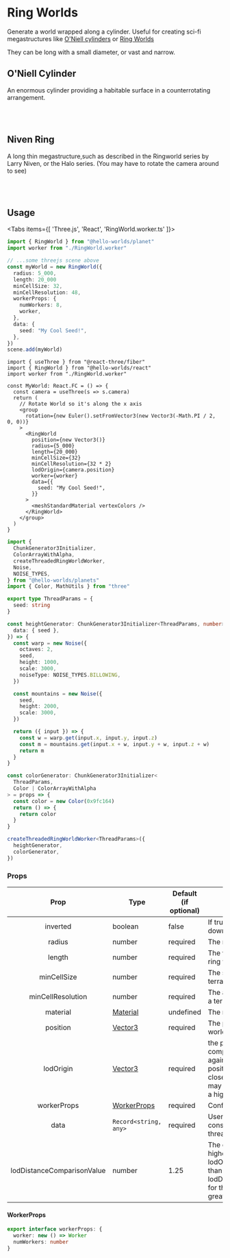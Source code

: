 
# Ring Worlds

Generate a world wrapped along a cylinder. Useful for creating sci-fi
megastructures like [O'Niell
cylinders](https://en.wikipedia.org/wiki/O%27Neill_cylinder) or [Ring
Worlds](https://en.wikipedia.org/wiki/Ringworld)

They can be long with a small diameter, or vast and narrow.

## O'Niell Cylinder

An enormous cylinder providing a habitable surface in a counterrotating arrangement.

<br />
<RingWorldExample type="long" />
<br />

## Niven Ring

A long thin megastructure,such as described in the Ringworld series by Larry Niven, or the Halo series.
(You may have to rotate the camera around to see)

<br />
<RingWorldExample type="thin" />
<br />

## Usage

<Tabs items={[ 'Three.js', 'React', 'RingWorld.worker.ts' ]}>
<Tab>

```ts
import { RingWorld } from "@hello-worlds/planet"
import worker from "./RingWorld.worker"

// ...some threejs scene above
const myWorld = new RingWorld({
  radius: 5_000,
  length: 20_000
  minCellSize: 32,
  minCellResolution: 48,
  workerProps: {
    numWorkers: 8,
    worker,
  },
  data: {
    seed: "My Cool Seed!",
  },
})
scene.add(myWorld)
```

</Tab>
<Tab>

```tsx
import { useThree } from "@react-three/fiber"
import { RingWorld } from "@hello-worlds/react"
import worker from "./RingWorld.worker"

const MyWorld: React.FC = () => {
  const camera = useThree(s => s.camera)
  return (
    // Rotate World so it's along the x axis
    <group
      rotation={new Euler().setFromVector3(new Vector3(-Math.PI / 2, 0, 0))}
    >
      <RingWorld
        position={new Vector3()}
        radius={5_000}
        length={20_000}
        minCellSize={32}
        minCellResolution={32 * 2}
        lodOrigin={camera.position}
        worker={worker}
        data={{
          seed: "My Cool Seed!",
        }}
      >
        <meshStandardMaterial vertexColors />
      </RingWorld>
    </group>
  )
}
```

</Tab>
<Tab>

```ts
import {
  ChunkGenerator3Initializer,
  ColorArrayWithAlpha,
  createThreadedRingWorldWorker,
  Noise,
  NOISE_TYPES,
} from "@hello-worlds/planets"
import { Color, MathUtils } from "three"

export type ThreadParams = {
  seed: string
}

const heightGenerator: ChunkGenerator3Initializer<ThreadParams, number> = ({
  data: { seed },
}) => {
  const warp = new Noise({
    octaves: 2,
    seed,
    height: 1000,
    scale: 3000,
    noiseType: NOISE_TYPES.BILLOWING,
  })

  const mountains = new Noise({
    seed,
    height: 2000,
    scale: 3000,
  })

  return ({ input }) => {
    const w = warp.get(input.x, input.y, input.z)
    const m = mountains.get(input.x + w, input.y + w, input.z + w)
    return m
  }
}

const colorGenerator: ChunkGenerator3Initializer<
  ThreadParams,
  Color | ColorArrayWithAlpha
> = props => {
  const color = new Color(0x9fc164)
  return () => {
    return color
  }
}

createThreadedRingWorldWorker<ThreadParams>({
  heightGenerator,
  colorGenerator,
})
```

</Tab>
</Tabs>

### Props

|            Prop            | Type                                                            | Default (if optional) | Description                                                                                                                                                                                      |
| :------------------------: | --------------------------------------------------------------- | --------------------- | ------------------------------------------------------------------------------------------------------------------------------------------------------------------------------------------------ |
|          inverted          | boolean                                                         | false                 | If true, flips the terrain upside down                                                                                                                                                           |
|           radius           | number                                                          | required              | The radius of the ring world                                                                                                                                                                     |
|           length           | number                                                          | required              | The width of the "rim" of the ring world                                                                                                                                                         |
|        minCellSize         | number                                                          | required              | The smallest size that a terrain chunk will be                                                                                                                                                   |
|     minCellResolution      | number                                                          | required              | The amount of subdivisions in a terrain chunk                                                                                                                                                    |
|          material          | [Material](https://threejs.org/docs/#api/en/materials/Material) | undefined             | The material to use                                                                                                                                                                              |
|          position          | [Vector3](https://threejs.org/docs/?q=vect#api/en/math/Vector3) | required              | The position to place the world                                                                                                                                                                  |
|         lodOrigin          | [Vector3](https://threejs.org/docs/?q=vect#api/en/math/Vector3) | required              | the position where to compare the lod algorithm against, typically your camera position. If the lodOrigin is close to a terrain chunk, it may decided to collapse into a higher level of detail. |
|        workerProps         | [WorkerProps](#workerprops)                                     | required              | Config for the worker                                                                                                                                                                            |
|            data            | `Record<string, any>`                                           | required              | User datta that will be consumed by the worker threads' generator functions                                                                                                                      |
| lodDistanceComparisonValue | number                                                          | 1.25                  | The quadtree will resolve to a higher level of detail if the lodOrigin position is closer than distance \* lodDistanceComparisonValue, for thhis reason it must be greater than 0                |

#### WorkerProps

```typescript
export interface workerProps: {
  worker: new () => Worker
  numWorkers: number
}
```
